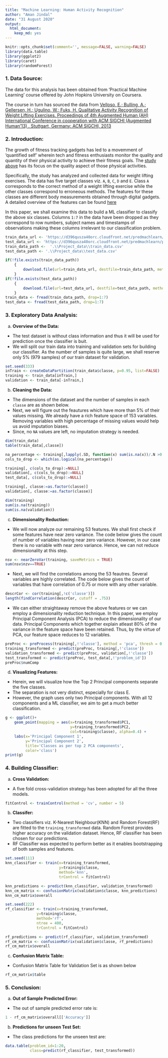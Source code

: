```yaml
---
title: "Machine Learning: Human Activity Recognition"
author: "Aman Jindal"
date: "31 August 2020"
output:
  html_document:
    keep_md: yes
---
```


```r
knitr::opts_chunk$set(comment='', message=FALSE, warning=FALSE)
library(data.table)
library(ggplot2)
library(caret)
library(randomForest)
```
### 1. Data Source:

The data for this analysis has been obtained from 'Practical Machine Learning' course offered by John Hopkins University on Coursera. 

The course in turn has sourced the data from [Velloso, E.; Bulling, A.; Gellersen, H.; Ugulino, W.; Fuks, H. Qualitative Activity Recognition of Weight Lifting Exercises. Proceedings of 4th Augmented Human (AH) International Conference in cooperation with ACM SIGCHI (Augmented Human'13) . Stuttgart, Germany: ACM SIGCHI, 2013](http://web.archive.org/web/20161217164008/http://groupware.les.inf.puc-rio.br/work.jsf?p1=11201)

### 2. Introduction:

The growth of fitness tracking gadgets has led to a movemment of 'quantified self' wherein tech and fitness enthusiasts monitor the quality and quantity of their physical activity to achieve their fitness goals. The [study above](http://web.archive.org/web/20170519033209/http://groupware.les.inf.puc-rio.br/public/papers/2013.Velloso.QAR-WLE.pdf) has its focus on the quality aspect of those physical activities. <br>

Specifically, the study has analyzed and collected data for weight lifting exercises. The data has five target classes viz. `A`, `B`, `C`, `D` and `E`. Class `A` corresponds to the correct method of a weight lifting exercise while the other classes correspond to erroneous methods. The features for these classes are different body measurements obtained through digital gadgets. A detailed overview of the features can be found [here](http://web.archive.org/web/20170519033209/http://groupware.les.inf.puc-rio.br/public/papers/2013.Velloso.QAR-WLE.pdf) 

In this paper, we shall examine this data to build a ML classifier to classify the above six classes. Columns `1:7` in the data have been dropped as they correspond to row numbers, subject names and timestamps of observations making these columns irrelevant to our classification problem.

```r
train_data_url <- 'https://d396qusza40orc.cloudfront.net/predmachlearn/pml-training.csv'
test_data_url <- 'https://d396qusza40orc.cloudfront.net/predmachlearn/pml-testing.csv'
train_data_path <-  '.\\Project_data\\train_data.csv'
test_data_path <- '.\\Project_data\\test_data.csv'

if(!file.exists(train_data_path))
    {
        download.file(url=train_data_url, destfile=train_data_path, method='curl')    
    }
if(!file.exists(test_data_path))
    {
        download.file(url=test_data_url, destfile=test_data_path, method='curl')    
    }
train_data <- fread(train_data_path, drop=1:7)
test_data <- fread(test_data_path, drop=1:7)
```

### 3. Exploratory Data Analysis:

a) **Overview of the Data:**
* The test dataset is without class information and thus it will be used for prediction once the classifier is buit.
* We will split our train data into training and validation sets for building our classifier. As the number of samples is quite large, we shall reserve only 5% (979 samples) of our train dataset for validation.<br>

```r

set.seed(333)
inTrain <- createDataPartition(train_data$classe, p=0.95, list=FALSE)
training <- train_data[inTrain,]
validation <- train_data[-inTrain,]
```

    
b) **Cleaning the Data:**
* The dimensions of the dataset and the number of samples in each `classe` are as shown below.
* Next, we will figure out the feautures which have more than 5% of their values missing. We already have a rich feature space of 153 variables. Removing variables with high percentage of missing values would help us avoid imputation biases.
* Since, no `NA` values are left, no imputation strategy is needed.

```r

dim(train_data)
table(train_data[,classe])

na_percentage <- training[,lapply(.SD, function(x) sum(is.na(x))/.N >0.05)]
cols_to_drop <- which(as.logical(na_percentage))

training[, c(cols_to_drop):=NULL]
validation[, c(cols_to_drop):=NULL]
test_data[, c(cols_to_drop):=NULL]

training[, classe:=as.factor(classe)]
validation[, classe:=as.factor(classe)]

dim(training)
sum(is.na(training))
sum(is.na(validation))
```


c) **Dimensionality Reduction:**
* We will now analyze our remaining 53 features. We shall first check if some features have near zero variance. The code below gives the count of number of variables having near zero variance. However, in our case there is no variable with near zero variance. Hence, we can not reduce dimensionality at this step.

```r

nsv <- nearZeroVar(training, saveMetrics = TRUE)
sum(nsv$nzv==TRUE)
```

* Next, we will find the correlations among the 53 feautres. Several variables are highly correlated. The code below gives the count of variables that have correlation of 0.75 or more with any other variable.

```r

descrCor <- cor(training[,!c('classe')])
length(findCorrelation(descrCor, cutoff = .75))
```

* We can either straightaway remove the above features or we can employ a dimensionality reduction technique. In this paper, we employ Principal Component Analysis (PCA) to reduce the dimensionality of our data. Principal Components which together explain atleast 80% of the variance in the feature space have been retained. Thus, by the virtue of PCA, our feature space reduces to 12 variables.

```r
preProc <- preProcess(training[,!'classe'], method = 'pca', thresh = 0.8)
training_transformed <- predict(preProc, training[,!'classe'])
validation_transformed <- predict(preProc, validation[,!'classe'])
test_transformed <- predict(preProc, test_data[,!'problem_id'])
preProc$numComp
```


d) **Visualizing Features:**
* Herein, we will visualize how the Top 2 Principal components separate the five classes.
* The separation is not very distinct, especially for class E. 
* However, the graph uses only two Principal components. With all 12 components and a ML classifier, we aim to get a much better classification.

```r

g <- ggplot()+
    geom_point(mapping = aes(x=training_transformed$PC1, 
                             y=training_transformed$PC2,
                             col=training$classe), alpha=0.4) +
    labs(x='Principal Component 1', 
         y='Principal Component 2',
         title='Classes as per top 2 PCA components', 
         color='class')
print(g)
```

### 4. Building Classifier:

a) **Cross Validation:**
* A five fold cross-validation strategy has been adopted for all the three models.

```r
fitControl <- trainControl(method = 'cv', number = 5)
```

b) **Classifer:**
* Two classifiers viz. K-Nearest Neighbour(KNN) and Random Forest(RF) are fitted to the `training_transformed` data. Random Forest provides higher accuracy on the validation dataset. Hence, RF classifier has been chosen for our predictions.
* RF Classifier was expected to perform better as it enables bootstrapping of both samples and features.

```r

set.seed(111)
knn_classifier <- train(x=training_transformed, 
                        y=training$classe, 
                        method='knn',
                        trControl = fitControl)

knn_predictions <- predict(knn_classifier, validation_transformed)
knn_cm_matrix <- confusionMatrix(validation$classe, knn_predictions)
knn_cm_matrix$overall

set.seed(222)
rf_classifier <- train(x=training_transformed, 
              y=training$classe, 
              method='rf',
              ntree = 400,
              trControl = fitControl)

rf_predictions <- predict(rf_classifier, validation_transformed)
rf_cm_matrix <- confusionMatrix(validation$classe, rf_predictions)
rf_cm_matrix$overall
```

c) **Confusion Matrix Table:** 

* Confusion Matrix Table for Validation Set is as shown below

```r
rf_cm_matrix$table
```


### 5. **Conclusion:**

a) **Out of Sample Predicted Error:**

* The out of sample predicted error rate is:

```r
1 - rf_cm_matrix$overall[['Accuracy']]
```

b) **Predictions for unseen Test Set:**

* The class predictions for the unseen test are:

```r
data.table(problem_id=1:20, 
           class=predict(rf_classifier, test_transformed))
```






